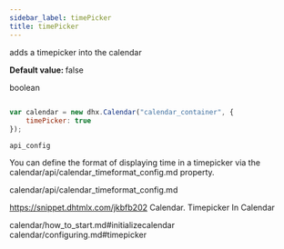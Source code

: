 ```yaml
---
sidebar_label: timePicker
title: timePicker
---
```



          


<Short>
 
adds a timepicker into the calendar



</Short>


<strong>Default value: </strong> false



<Type>
 boolean


</Type>


~~~js
 
var calendar = new dhx.Calendar("calendar_container", {
    timePicker: true      
});


~~~
	api_config

<Descr>
 
You can define the format of displaying time in a timepicker via the calendar/api/calendar_timeformat_config.md property.



</Descr>



calendar/api/calendar_timeformat_config.md


https://snippet.dhtmlx.com/jkbfb202	Calendar. Timepicker In Calendar

 calendar/how_to_start.md#initializecalendar
calendar/configuring.md#timepicker